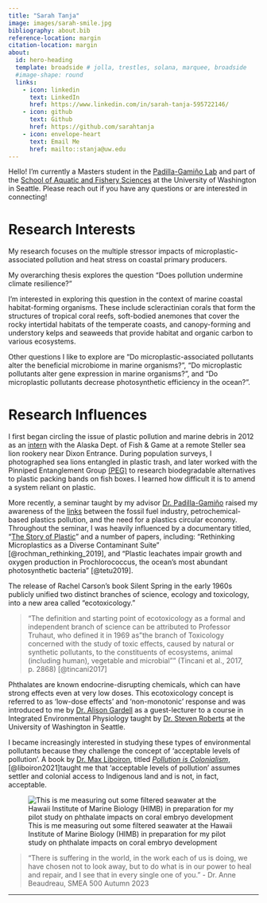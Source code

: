 ```yaml
---
title: "Sarah Tanja"
image: images/sarah-smile.jpg
bibliography: about.bib
reference-location: margin
citation-location: margin
about:
  id: hero-heading
  template: broadside # jolla, trestles, solana, marquee, broadside
  #image-shape: round
  links:
    - icon: linkedin
      text: LinkedIn
      href: https://www.linkedin.com/in/sarah-tanja-595722146/
    - icon: github
      text: Github
      href: https://github.com/sarahtanja
    - icon: envelope-heart
      text: Email Me
      href: mailto::stanja@uw.edu
---
```


::: {#hero-heading}
Hello! I'm currently a Masters student in the [Padilla-Gamiño Lab](https://padilla-gaminolab.weebly.com/) and part of the [School of Aquatic and Fishery Sciences](https://fish.uw.edu/) at the University of Washington in Seattle. Please reach out if you have any questions or are interested in connecting!
:::

# Research Interests

My research focuses on the multiple stressor impacts of microplastic-associated pollution and heat stress on coastal primary producers.

::: {.callout-note appearance="minimal" icon="false"}
My overarching thesis explores the question "Does pollution undermine climate resilience?"
:::

I'm interested in exploring this question in the context of marine coastal habitat-forming organisms. These include scleractinian corals that form the structures of tropical coral reefs, soft-bodied anemones that cover the rocky intertidal habitats of the temperate coasts, and canopy-forming and understory kelps and seaweeds that provide habitat and organic carbon to various ecosystems.

Other questions I like to explore are "Do microplastic-associated pollutants alter the beneficial microbiome in marine organisms?", "Do microplastic pollutants alter gene expression in marine organisms?", and "Do microplastic pollutants decrease photosynthetic efficiency in the ocean?".

# Research Influences

I first began circling the issue of plastic pollution and marine debris in 2012 as an [intern](https://www.adfg.alaska.gov/index.cfm?adfg=internexp.donohoe) with the Alaska Dept. of Fish & Game at a remote Steller sea lion rookery near Dixon Entrance. During population surveys, I photographed sea lions entangled in plastic trash, and later worked with the Pinniped Entanglement Group [(PEG)](https://pinnipedentanglementgroup.org/) to research biodegradable alternatives to plastic packing bands on fish boxes. I learned how difficult it is to amend a system reliant on plastic.

More recently, a seminar taught by my advisor [Dr. Padilla-Gamiño](https://fish.uw.edu/faculty/jacqueline-padilla-gamino/) raised my awareness of the [links](https://www.youtube.com/watch?v=iO3SA4YyEYU) between the fossil fuel industry, petrochemical-based plastics pollution, and the need for a plastics circular economy. Throughout the seminar, I was heavily influenced by a documentary titled, "[The Story of Plastic](https://www.youtube.com/show/SC2l9YPiNhgA1NwB2avpZwgw)" and a number of papers, including: "Rethinking Microplastics as a Diverse Contaminant Suite" [@rochman_rethinking_2019], and "Plastic leachates impair growth and oxygen production in Prochlorococcus, the ocean's most abundant photosynthetic bacteria" [@tetu2019].

The release of Rachel Carson's book Silent Spring in the early 1960s publicly unified two distinct branches of science, ecology and toxicology, into a new area called "ecotoxicology."

> "The definition and starting point of ecotoxicology as a formal and independent branch of science can be attributed to Professor Truhaut, who defined it in 1969 as "the branch of Toxicology concerned with the study of toxic effects, caused by natural or synthetic pollutants, to the constituents of ecosystems, animal (including human), vegetable and microbial"" (Tincani et al., 2017, p. 2868) [@tincani2017]

Phthalates are known endocrine-disrupting chemicals, which can have strong effects even at very low doses. This ecotoxicology concept is referred to as 'low-dose effects' and 'non-monotonic' response and was introduced to me by [Dr. Alison Gardell](https://directory.tacoma.uw.edu/employee/agardell) as a guest-lecturer to a course in Integrated Environmental Physiology taught by [Dr. Steven Roberts](https://fish.uw.edu/faculty/steven-roberts/) at the University of Washington in Seattle.

I became increasingly interested in studying these types of environmental pollutants because they challenge the concept of 'acceptable levels of pollution'. A book by [Dr. Max Liboiron](https://maxliboiron.com/), titled [*Pollution is Colonialism*](https://www.dukeupress.edu/pollution-is-colonialism), [@liboiron2021]taught me that 'acceptable levels of pollution' assumes settler and colonial access to Indigenous land and is not, in fact, acceptable.

![This is me measuring out some filtered seawater at the Hawaii Institute of Marine Biology (HIMB) in preparation for my pilot study on phthalate impacts on coral embryo development](images/sarah-pour.jpg)

> "There is suffering in the world, in the work each of us is doing, we have chosen not to look away, but to do what is in our power to heal and repair, and I see that in every single one of you." - Dr. Anne Beaudreau, SMEA 500 Autumn 2023

------------------------------------------------------------------------
